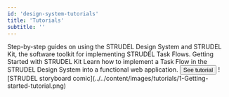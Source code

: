 ```yaml
---
id: 'design-system-tutorials'
title: 'Tutorials'
subtitle: ''
---
```


<Hero>
  Step-by-step guides on using the STRUDEL Design System and STRUDEL Kit, the software toolkit for implementing STRUDEL Task Flows.
</Hero>
<PageContainer>
  <ContentCard
    variant="dot-outlined" 
    sx={{ 
      padding: 0,
    }}
  >
    <Grid container>
      <Grid item md={9}>
        <Stack
          sx={{
            justifyContent: 'space-between',
            height: '100%',
            padding: 3,
          }}
        >
          <Stack spacing={2}>
            <Typography variant="h6" sx={{ marginBottom: '0 !important' }}>
              <MuiLink href="https://strudel.science/strudel-kit/docs/tutorials/basic-app-with-strudel/introduction/" target="_blank">
                Getting Started with STRUDEL Kit
              </MuiLink>
            </Typography>
            <Typography>
              Learn how to implement a Task Flow in the STRUDEL Design System into a functional web application.
            </Typography>
            <Stack 
              direction="row"
              spacing={1}
              sx={{
                alignItems: 'center',
              }}
            >
              <Button 
                variant="contained" 
                href="https://strudel.science/strudel-kit/docs/tutorials/basic-app-with-strudel/introduction/"
                target="_blank"
              >
                See tutorial
              </Button>
            </Stack>
          </Stack>
        </Stack>
      </Grid>
      <Grid item md={3}>
        <Box
          sx={{
            backgroundColor: 'neutral.main',
            borderRadius: '0 10px 10px 0',
            height: '100%',
            width: '100%',
            overflow: 'hidden',
            pointerEvents: 'none',
          }}
        >
          ![STRUDEL storyboard comic](../../content/images/tutorials/1-Getting-started-tutorial.png)
        </Box>
      </Grid>
    </Grid>
  </ContentCard>
</PageContainer>
